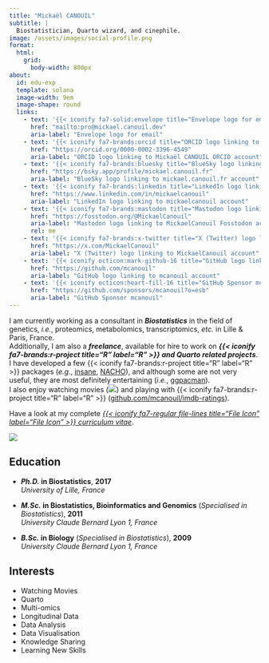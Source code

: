 ```yaml
---
title: "Mickaël CANOUIL"
subtitle: |
  Biostatistician, Quarto wizard, and cinephile.
image: /assets/images/social-profile.png
format:
  html:
    grid:
      body-width: 800px
about:
  id: edu-exp
  template: solana
  image-width: 9em
  image-shape: round
  links:
    - text: '{{< iconify fa7-solid:envelope title="Envelope logo for email" label="Envelope logo for email" >}}'
      href: "mailto:pro@mickael.canouil.dev"
      aria-label: "Envelope logo for email"
    - text: '{{< iconify fa7-brands:orcid title="ORCID logo linking to Mickaël CANOUIL ORCID account" label="ORCID logo linking to Mickaël CANOUIL ORCID account" >}}'
      href: "https://orcid.org/0000-0002-3396-4549"
      aria-label: "ORCID logo linking to Mickaël CANOUIL ORCID account"
    - text: '{{< iconify fa7-brands:bluesky title="BlueSky logo linking to mickael.canouil.fr account" label="BlueSky logo linking to mickael.canouil.fr account" >}}'
      href: "https://bsky.app/profile/mickael.canouil.fr"
      aria-label: "BlueSky logo linking to mickael.canouil.fr account"
    - text: '{{< iconify fa7-brands:linkedin title="LinkedIn logo linking to mickaelcanouil account" label="LinkedIn logo linking to mickaelcanouil account" >}}'
      href: "https://www.linkedin.com/in/mickaelcanouil"
      aria-label: "LinkedIn logo linking to mickaelcanouil account"
    - text: '{{< iconify fa7-brands:mastodon title="Mastodon logo linking to MickaelCanouil Fosstodon account" label="Mastodon logo linking to MickaelCanouil Fosstodon account" >}}'
      href: "https://fosstodon.org/@MickaelCanouil"
      aria-label: "Mastodon logo linking to MickaelCanouil Fosstodon account"
      rel: me
    - text: '{{< iconify fa7-brands:x-twitter title="X (Twitter) logo linking to MickaelCanouil account" label="X (Twitter) logo linking to MickaelCanouil account" >}}'
      href: "https://x.com/MickaelCanouil"
      aria-label: "X (Twitter) logo linking to MickaelCanouil account"
    - text: '{{< iconify octicon:mark-github-16 title="GitHub logo linking to mcanouil account" label="GitHub logo linking to mcanouil account" >}}'
      href: "https://github.com/mcanouil"
      aria-label: "GitHub logo linking to mcanouil account"
    - text: '{{< iconify octicon:heart-fill-16 title="GitHub Sponsor mcanouil" label="GitHub Sponsor mcanouil" >}} Sponsor'
      href: "https://github.com/sponsors/mcanouil?o=esb"
      aria-label: "GitHub Sponsor mcanouil"
---
```


::: {#edu-exp}
:::

I am currently working as a consultant in __*Biostatistics*__ in the field of genetics, *i.e.*, proteomics, metabolomics, transcriptomics, *etc.* in Lille & Paris, France.  
Additionally, I am also a __*freelance*__, available for hire to work on __*{{< iconify fa7-brands:r-project title="R" label="R" >}} and Quarto related projects*__.  
I have developed a few {{< iconify fa7-brands:r-project title="R" label="R" >}}&nbsp;packages (_e.g._,&nbsp;[insane](https://github.com/mcanouil/insane), [NACHO](https://github.com/mcanouil/NACHO)), and although some are not very useful, they are most definitely entertaining (_i.e._,&nbsp;[ggpacman](https://github.com/mcanouil/ggpacman)).  
I also enjoy watching movies (![](https://raw.githubusercontent.com/mcanouil/imdb-ratings/main/media/imdb.svg){fig-alt="Movies seen count"}) and playing with {{< iconify fa7-brands:r-project title="R" label="R" >}} ([github.com/mcanouil/imdb-ratings](https://github.com/mcanouil/imdb-ratings)).

Have a look at my complete [_{{< iconify fa7-regular file-lines title="File Icon" label="File Icon" >}} curriculum vitae_](https://m.canouil.dev/curriculum-vitae/).

![](https://raw.githubusercontent.com/mcanouil/imdb-ratings/main/media/streak.svg){fig-alt="Movies seen in a movie theatre year streak"}

:::: {.grid}

::: {.g-col-12 .g-col-md-8 style="text-align: left;"}
## Education

- **_Ph.D._ in Biostatistics**, **2017**  
  *University of Lille, France*

- **_M.Sc._ in Biostatistics, Bioinformatics and Genomics** (*Specialised in Biostatistics*), **2011**  
  *University Claude Bernard Lyon 1, France*

- **_B.Sc._ in Biology** (*Specialised in Biostatistics*), **2009**  
  *University Claude Bernard Lyon 1, France*
:::

::: {.g-col-12 .g-col-md-4 style="text-align: left;"}
## Interests

- Watching Movies
- Quarto
- Multi-omics
- Longitudinal Data
- Data Analysis
- Data Visualisation
- Knowledge Sharing
- Learning New Skills
:::

::::
